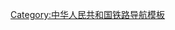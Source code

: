 {{Navbox
|name  = 湖南省铁路
|title = 湖南省铁路
|liststyle = padding:0.25em 0; line-height:1.4em; <!--otherwise lists can appear to form continuous whole-->
|state = <includeonly>{{{state|collapsed}}}</includeonly>
|oddstyle  = background:#f7f7f7;
|evenstyle = background:transparent;

 |group1 = [[京广高速铁路|京广高铁]]
 |list1  =   ''湖北'' – [[岳阳东站]] – [[汨罗东站]] – [[长沙南站]] – [[株洲西站]] – [[衡山西站]] – [[衡阳东站]] – [[耒阳西站]] – [[郴州西站]] – ''广东''

 |group2 = [[沪昆客运专线|沪昆高铁]]
 |list2  = ''江西'' – [[醴陵东站]] – [[长沙南站]] – [[湘潭北站]] – [[韶山南站]] – [[娄底南站]] – [[邵阳北站]] – [[新化南站]]- [[溆浦南站]] – [[怀化南站]] – [[芷江站]] – [[新晃西站]]- ''贵州''

|group3 = [[衡柳铁路]]
 |list3  = [[衡阳东站]] – [[白沙洲站]] – [[三塘南站]] – [[谭子山南站]] – [[祁东站]] – [[祁阳站]] – [[高溪市站]] – [[永州站]] – [[东安东站]] – ''广西''

 |group4 = [[怀邵衡铁路]]
 |list4  = [[怀化南站]] – [[安江站]] – [[江口站 (湖南省)|江口站]] – [[洞口站]] – [[隆回站]] – [[岩口铺站]] – [[邵阳站]] – [[邵阳东站]] – [[邵东站]] – [[金兰站]] – [[西渡站 (湖南省)|西渡站]] – [[松木园站]] – [[麻元站]] – [[衡阳站]]

|group5 = [[湘桂铁路]]
 |list5  =[[衡阳站]] – [[衡阳西站]] – [[朱家堰站]] – [[三塘站]] – [[五塘站]] – [[谭子山站]] – [[鸡笼街站]] – [[甘棠集站]] – [[白鹤铺站]] – [[祁东北站]] – [[新桥铺站]] – [[风石堰站]] – [[白地市站]] – [[万福岭站]] – [[南河岭站]] – [[祁阳北站]] – [[大村甸站]] – [[水口桥站]] – [[黄阳司站]] – [[易家桥站]] – [[高溪市站]] （- [[青龙矶站]] – [[永州东站]] ） - [[永州站]] – [[滩头湾站]] – [[蓝家村站]] – [[井头墟站]] – [[东安站]] – [[紫溪站]] – ''广西''

|group6 = [[益湛铁路]]
 |list6  =''湖北'' – [[澧县站]] – [[谭家河站]] – [[官亭塔站]] – [[新安镇站]] – [[石门县北站]] – [[石门县南站]] – [[白洋桥站]] – [[临澧站]] – [[陈二铺站|陈二铺]] – [[衍嗣庵站]] – [[盘塘站]] – [[常德西站]] – [[常德站|常德]] – [[常德东站]] – [[德山站 (湖南省)|德山站]] – [[九岗冲站]] – [[牛路滩站]] – [[汉寿南站]] – [[崔家桥站]] – [[三和站]] – [[三官桥站]] – [[桃花江站|桃花江]] – [[益阳西站]] – [[益阳站]] – [[益阳東站]] – [[斗立鋪站]] – [[泥江口站]] – [[灰山港站]] – [[横市站]] – [[老粮仓站]] – [[青山桥站]] – [[壶天站]] – [[娄底站]] – [[茶园站]] – [[双板桥站]] – [[洪山殿站]] – [[双涟站]] – [[金家站]] – [[三塘铺站]] – [[金星铺站]] – [[廉桥站]] – [[邵东站]] – [[牛马司站]] – [[范家山站]] – [[双清站]] – [[邵阳站]] – [[李家冲站]] – [[塘渡口站]] – [[白仓站]] – [[易江桥站]] – [[芦洪市站]] – [[永州站]] – [[楠木塘站]] – [[零陵站]] – [[富家桥站]] – [[双牌站]] – [[尚仁理站]] – [[白果村站]] – [[理家坪站]] – [[道州站]] – [[江永站]] – [[桥头铺站]] – [[江华站]] – [[大路铺站]] – ''广西''

|group7 = [[京广铁路]]
 |list7  =''湖北'' – [[羊楼司站]] – [[临湘站]] – [[路口铺站]] – [[云溪站]] – [[岳阳北站]] – [[岳阳站]] – [[岳阳南站]] – [[湖滨站 (湖南省)|湖滨站]] – [[麻塘站]] – [[荣家湾站]] – [[黄秀桥站]] – [[桃林站]] – [[范家园站]] – [[汨罗站]] – [[古培塘站]]- [[川山坪站]] – [[高家坊站]] -[[桥头驿站]] – [[霞凝站]] – [[捞刀河站]] – [[丝茅冲站]] （ - [[长沙站]] ） - [[长沙东站]] – [[新开铺站]] – [[黑石铺站]] – [[大托铺站]] – [[易家湾站]] – [[白马垅站]] – [[田心站]] – ([[株洲北站]]) – [[株洲站]] – [[七斗冲站]] – [[渌口站]] – [[三门站]] -[[淦田站]] -[[朱亭站]] – [[石湾站]] – [[衡山站]] – [[新霞流市站]] – [[大浦街站]] – [[茶山坳站]] – [[衡阳北站]] – [[衡阳站]] – [[周家坳站]] – [[衡阳南站]] – [[向阳桥站]] – [[瓦园站]] – [[哲桥站]] – [[耒阳站]] – [[小水铺站]] – [[公平墟站]] – [[马田墟站]] – [[栖凤渡站]] – [[街洞站]] – [[许家洞站]] – [[郴州北站]] – [[郴州站]] – [[槐树下站]] – [[坳上站]] – [[太平里站]] – [[白石渡站]]- ''广东''

|group8 = [[焦柳铁路]]
 |list8  =''湖北''- [[澧县站]] – [[谭家河站]] – [[官亭塔站]] – [[新安镇站]] – [[石门县北站]] – [[石门县站]] – [[七松站]] – [[苗市站]] – [[水汪站]] – [[慈利站]] – [[青山庙站]] – [[岩泊渡站]] – [[沙刀湾站]] – [[白马溪站]] – [[溪口镇站]] – [[禾家村站]] – [[张家界北站]] – [[张家界站]] – [[二家河站]] – [[后坪站]] – [[永茂站]] – [[官坝站]] – [[回龙站 (湖南省)|回龙站]] – [[新永顺站]] – [[施溶溪站]] – [[猛洞河站]] – [[古丈站]] – [[排口站]] – [[万岩站]] – [[龙鼻咀站]] – [[马颈坳站]] – [[吉首站]] – [[吉首南站]] – [[周家寨站]] – [[利略站]] – [[新凤凰站]] – [[大龙村站]] – [[谷达坡站]] – [[麻阳站]] – [[大坡站]] – [[凉亭坳站]] – [[黄金坳站]] – [[象鼻子站]] - （[[怀化站|怀化]]） - [[怀化西站]] – [[鸭咀岩站]] – [[中方站]] – [[排楼站]] – [[冷水井站]] – [[黔城站]] – [[江市站]] – [[相见站 (中国)|相见站]] – [[园冲站]] – [[会同站]] – [[连山站]] – [[太阳坪站]] – [[艮山口站]] – [[靖州站]] – [[流坪站]] – [[江口站 (湖南省)|江口站]] – [[通道站]] – [[塘豹站]] – [[牙屯堡站]] – ''广西''

|group9 = [[沪昆铁路]]
 |list9 = ''江西'' – [[醴陵站]] – [[东冲铺站]] – [[五里墩站 (湖南省)|五里墩站]] – [[株洲站]] （- [[株洲北站]] ）- [[田心站]] – [[十里冲站]] – [[湘潭东站]] – [[湘潭站]] – [[云湖桥站]] – [[向韶站]] – [[湘乡站]] – [[双江站]] – [[普安堂站]] – [[棋梓桥站]] – [[胜昔桥站]] – [[娄底东站]] – [[娄底站]] – [[百亩井站]] – [[杨市站]] – [[涟源站]] – [[石泉站]] – [[金竹山站]] – [[冷水江东站]] – [[冷水江西站]] – [[新化站]] – [[金滩站]] – [[西河站]] – [[横阳山站]] – [[团结山站]] – [[安化站]] – [[渠江站]] – [[烟溪站]] – [[新胜利站]] – [[低庄站]] – [[川水站]] – [[溆浦站]] – [[思蒙站]] – [[大江口站]] – [[辰溪站]] – [[小龙门站]] – [[花桥镇站]] – [[泸阳站]] – [[怀化东站]] – [[怀化站]] – [[公坪站]] – [[芷江西站]] – [[冷水铺站]] – [[波洲站]] – [[新晃站]] – ''贵州''

|group10 = [[渝怀铁路]]
 |list10  =''贵州'' – [[錦河站]] – [[齐天坪站]] – [[同田湾站]] – [[怀化站]]

|group11 = [[石长铁路]]
|list11=[[石门县北站]] – [[石门县南站]] – [[白洋桥站]] – [[佘市桥站]] – [[临澧站]] – [[陈二铺站]] – [[衍嗣庵站]] – [[盘塘站]] – [[常德西站]] – [[常德站]] – [[常德东站]] – [[德山站 (湖南省)|德山站]] – [[九岗冲站]] – [[牛路滩站]] – [[汉寿南站]] – [[崔家桥站]] – [[三和站]] – [[三官桥站]] – [[桃花江站]] – [[益阳西站]] – [[益阳站]] – [[益阳东站]] – [[沧水铺站]] – [[衡龙桥站]] – [[宁乡站]] – [[乌山站 (湖南省)|乌山站]] – [[望城站]] – [[长沙西站]] – [[捞刀河站]]

|group12 = [[黔常铁路]]<br />
|list12 =''湖北'' – [[龙山北站]] – [[水沙坪站]] – [[凤岩站]] – [[桑植站]] – [[教字垭站]] – [[张家界西站]] – [[禾家村站]] – [[牛车河站]] – [[龙潭镇站]] – [[桃源站 (湖南省)|桃源站]] – [[陬市站]] – [[常德站]]

|group13 = [[张吉怀高速铁路|张吉怀高铁]]<br />
|list13 =[[张家界西站]] – [[回龙西站]] – [[芙蓉镇站]] – [[古丈西站]] – [[吉首东站]] – [[凤凰古城站]] – [[麻阳西站]] – [[怀化南站]]

|group14 = [[浩吉铁路]]
|list14 =''湖北'' – [[万庾站|万庾]] – [[华容站|华容]] – [[松木桥站|松木桥]] – [[金家门站|金家门]] – [[君山站|君山]] – [[岳阳北站|岳阳北]] – [[岳阳站|岳阳]] – [[三菏站|三菏]] – [[筻口站|筻口]] – [[杨林站 (湖南省)|杨林]] – [[步仙站|步仙]] – [[岑川站|岑川]] – [[余坪站|余坪]] – [[平江站|平江]] – [[官塘站|官塘]] – [[大茅站|大茅]] – [[社港站|社港]] – [[泮春站|泮春]] – [[浏阳站|浏阳]] – [[三口站|三口]] – [[官渡站|官渡]] – [[跨马站|跨马]] – [[张坊站|张坊]] – [[上洪站|上洪]] – ''江西''
}}
<noinclude>
[[Category:中华人民共和国铁路导航模板]]
[[Category:湖南省铁路线| ]]
</noinclude>